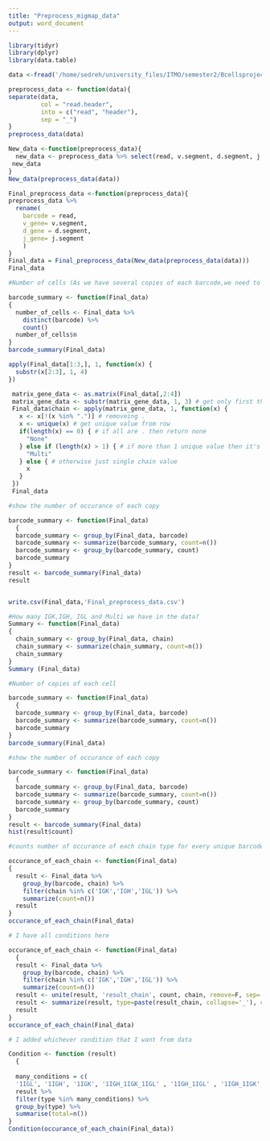 ```yaml
---
title: "Preprocess_migmap_data"
output: word_document
---
```

```r
library(tidyr)
library(dplyr)
library(data.table)
```

```r
data <-fread('/home/sedreh/university_files/ITMO/semester2/Bcellsproject/forth_session/results_file.csv', sep="\t", header=TRUE)
```

```r
preprocess_data <- function(data){
separate(data,
         col = "read.header",
         into = c("read", "header"),
         sep = "_")  
}
preprocess_data(data)
```

```r
New_data <-function(preprocess_data){
  new_data <- preprocess_data %>% select(read, v.segment, d.segment, j.segment)
 new_data 
}
New_data(preprocess_data(data))
```

```r
Final_preprocess_data <-function(preprocess_data){
preprocess_data %>% 
  rename(
    barcode = read,
    v_gene= v.segment,
    d_gene = d.segment,
    j_gene= j.segment
    )
}
Final_data = Final_preprocess_data(New_data(preprocess_data(data)))
Final_data 
```

```r
#Number of cells (As we have several copies of each barcode,we need to count just one copy of unique barcoe)

barcode_summary <- function(Final_data)
{
  number_of_cells <- Final_data %>% 
    distinct(barcode) %>% 
    count()
  number_of_cells$n 
}
barcode_summary(Final_data)
```

```r
apply(Final_data[1:3,], 1, function(x) {
  substr(x[2:3], 1, 4)
})
```

```r

 matrix_gene_data <- as.matrix(Final_data[,2:4])
 matrix_gene_data <- substr(matrix_gene_data, 1, 3) # get only first three characters
 Final_data$chain <- apply(matrix_gene_data, 1, function(x) {
   x <- x[!(x %in% ".")] # removeing . 
   x <- unique(x) # get unique value from row
   if(length(x) == 0) { # if all are . then return none
     "None"
   } else if (length(x) > 1) { # if more than 1 unique value then it's multi
     "Multi"
   } else { # otherwise just single chain value
     x
   }
 })
 Final_data
```

```r
#show the number of occurance of each copy

barcode_summary <- function(Final_data)
  {
  barcode_summary <- group_by(Final_data, barcode) 
  barcode_summary <- summarize(barcode_summary, count=n())
  barcode_summary <- group_by(barcode_summary, count) 
  barcode_summary
}
result <- barcode_summary(Final_data)
result
```

```r

```

```r
write.csv(Final_data,'Final_preprocess_data.csv') 
```

```r
#How many IGK,IGH, IGL and Multi we have in the data?
Summary <- function(Final_data)
{
  chain_summary <- group_by(Final_data, chain)
  chain_summary <- summarize(chain_summary, count=n()) 
  chain_summary
}
Summary (Final_data)
```


```r
#Number of copies of each cell

barcode_summary <- function(Final_data)
  {
  barcode_summary <- group_by(Final_data, barcode) 
  barcode_summary <- summarize(barcode_summary, count=n())
  barcode_summary
}
barcode_summary(Final_data)
```

```r
#show the number of occurance of each copy

barcode_summary <- function(Final_data)
  {
  barcode_summary <- group_by(Final_data, barcode) 
  barcode_summary <- summarize(barcode_summary, count=n())
  barcode_summary <- group_by(barcode_summary, count) 
  barcode_summary
}
result <- barcode_summary(Final_data)
hist(result$count)
```

```r
#counts number of occurance of each chain type for every unique barcodehow 

occurance_of_each_chain <- function(Final_data)
{
  result <- Final_data %>%
    group_by(barcode, chain) %>%
    filter(chain %in% c('IGK','IGH','IGL')) %>%
    summarize(count=n())
  result 
}
occurance_of_each_chain(Final_data)
```

```r
# I have all conditions here

occurance_of_each_chain <- function(Final_data)
  {
  result <- Final_data %>%
    group_by(barcode, chain) %>%
    filter(chain %in% c('IGK','IGH','IGL')) %>%
    summarize(count=n())
  result <- unite(result, 'result_chain', count, chain, remove=F, sep='') 
  result <- summarize(result, type=paste(result_chain, collapse='_'), count=sum(count))
  result
}
occurance_of_each_chain(Final_data)

```

```r
# I added whichever condition that I want from data

Condition <- function (result)
  {
  
  many_conditions = c(
  '1IGL', '1IGH', '1IGK', '1IGH_1IGK_1IGL' , '1IGH_1IGL' , '1IGH_1IGK', '1IGH_2IGK', 'IGH_2IGL')
  result %>% 
  filter(type %in% many_conditions) %>% 
  group_by(type) %>% 
  summarise(total=n())
}
Condition(occurance_of_each_chain(Final_data))
```


